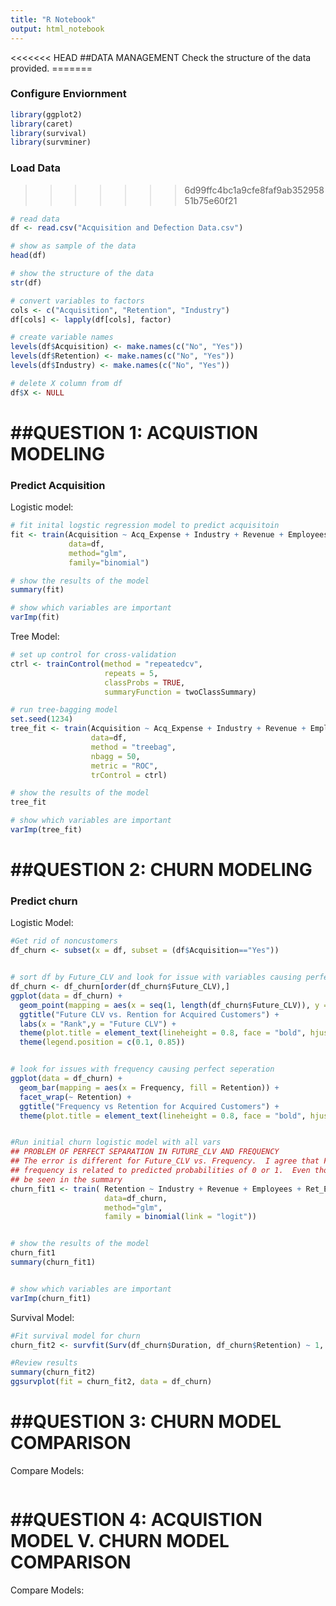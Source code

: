 ```yaml
---
title: "R Notebook"
output: html_notebook
---
```


<<<<<<< HEAD
##DATA MANAGEMENT
Check the structure of the data provided.
=======

### Configure Enviornment
```r
library(ggplot2)
library(caret)
library(survival)
library(survminer)
```

### Load Data
>>>>>>> 6d99ffc4bc1a9cfe8faf9ab35295851b75e60f21
```r
# read data
df <- read.csv("Acquisition and Defection Data.csv")

# show as sample of the data
head(df)

# show the structure of the data
str(df)

# convert variables to factors
cols <- c("Acquisition", "Retention", "Industry")
df[cols] <- lapply(df[cols], factor)

# create variable names
levels(df$Acquisition) <- make.names(c("No", "Yes"))
levels(df$Retention) <- make.names(c("No", "Yes"))
levels(df$Industry) <- make.names(c("No", "Yes"))

# delete X column from df
df$X <- NULL
```

##QUESTION 1:  ACQUISTION MODELING
=======

### Predict Acquisition
Logistic model:
```r
# fit inital logstic regression model to predict acquisitoin
fit <- train(Acquisition ~ Acq_Expense + Industry + Revenue + Employees,
             data=df, 
             method="glm",
             family="binomial")

# show the results of the model
summary(fit)

# show which variables are important
varImp(fit)

```


Tree Model:
```r
# set up control for cross-validation
ctrl <- trainControl(method = "repeatedcv", 
                     repeats = 5,
                     classProbs = TRUE,
                     summaryFunction = twoClassSummary)

# run tree-bagging model
set.seed(1234)
tree_fit <- train(Acquisition ~ Acq_Expense + Industry + Revenue + Employees,
                  data=df, 
                  method = "treebag",
                  nbagg = 50,
                  metric = "ROC",
                  trControl = ctrl)

# show the results of the model
tree_fit

# show which variables are important
varImp(tree_fit)

```


##QUESTION 2:  CHURN MODELING
=======

### Predict churn

Logistic Model:
```r
#Get rid of noncustomers
df_churn <- subset(x = df, subset = (df$Acquisition=="Yes"))


# sort df by Future_CLV and look for issue with variables causing perfect seperation
df_churn <- df_churn[order(df_churn$Future_CLV),]
ggplot(data = df_churn) +
  geom_point(mapping = aes(x = seq(1, length(df_churn$Future_CLV)), y = Future_CLV, color = Retention)) + 
  ggtitle("Future CLV vs. Rention for Acquired Customers") +
  labs(x = "Rank",y = "Future CLV") +
  theme(plot.title = element_text(lineheight = 0.8, face = "bold", hjust = 0.5)) +
  theme(legend.position = c(0.1, 0.85))


# look for issues with frequency causing perfect seperation
ggplot(data = df_churn) + 
  geom_bar(mapping = aes(x = Frequency, fill = Retention)) +
  facet_wrap(~ Retention) + 
  ggtitle("Frequency vs Retention for Acquired Customers") +
  theme(plot.title = element_text(lineheight = 0.8, face = "bold", hjust = 0.5))


#Run initial churn logistic model with all vars
## PROBLEM OF PERFECT SEPARATION IN FUTURE_CLV AND FREQUENCY
## The error is different for Future_CLV vs. Frequency.  I agree that Future_CLV is prefect seperation, but I think the warning with
## frequency is related to predicted probabilities of 0 or 1.  Even though the warning comes up, the model still runs and results can
## be seen in the summary
churn_fit1 <- train( Retention ~ Industry + Revenue + Employees + Ret_Expense + First_Purchase + Acq_Expense + Breadth + Frequency,
                     data=df_churn, 
                     method="glm",
                     family = binomial(link = "logit"))


# show the results of the model
churn_fit1
summary(churn_fit1)


# show which variables are important
varImp(churn_fit1)

```

Survival Model:
```r
#Fit survival model for churn
churn_fit2 <- survfit(Surv(df_churn$Duration, df_churn$Retention) ~ 1, data = df_churn)

#Review results
summary(churn_fit2)
ggsurvplot(fit = churn_fit2, data = df_churn)

```

##QUESTION 3:  CHURN MODEL COMPARISON
=======

Compare Models:
```r

```

##QUESTION 4:  ACQUISTION MODEL V. CHURN MODEL COMPARISON
=======

Compare Models:
```r

```
